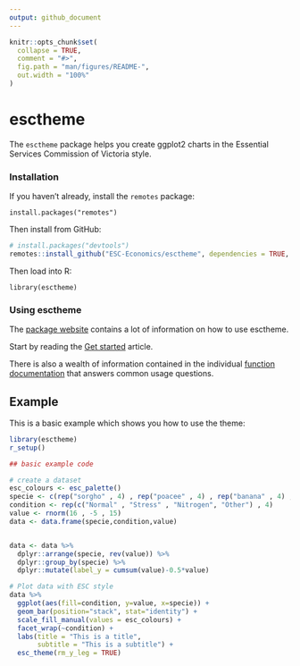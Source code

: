 ```yaml
---
output: github_document
---
```


<!-- README.md is generated from README.Rmd. Please edit that file -->

```r
knitr::opts_chunk$set(
  collapse = TRUE,
  comment = "#>",
  fig.path = "man/figures/README-",
  out.width = "100%"
)
```

# esctheme

<!-- badges: start -->
<!-- badges: end -->

The `esctheme` package helps you create ggplot2 charts in the Essential Services Commission of Victoria style.

### Installation

If you haven't already, install the `remotes` package:

`install.packages("remotes")`

Then install from GitHub:

``` r
# install.packages("devtools")
remotes::install_github("ESC-Economics/esctheme", dependencies = TRUE, upgrade = "always")
```

Then load into R:

`library(esctheme)`

### Using esctheme

The [package website](https://esc-economics.github.io/esctheme/) contains a lot of information on how to use esctheme.

Start by reading the [Get started](articles/theme61.html) article.

There is also a wealth of information contained in the individual [function documentation](reference/index.html) that answers common usage questions.



## Example

This is a basic example which shows you how to use the theme:

``` r
library(esctheme)
r_setup()
```


```r

## basic example code

# create a dataset
esc_colours <- esc_palette()
specie <- c(rep("sorgho" , 4) , rep("poacee" , 4) , rep("banana" , 4) , rep("triticum" , 4))
condition <- rep(c("Normal" , "Stress" , "Nitrogen", "Other") , 4)
value <- rnorm(16 , -5 , 15)
data <- data.frame(specie,condition,value)


data <- data %>% 
  dplyr::arrange(specie, rev(value)) %>% 
  dplyr::group_by(specie) %>% 
  dplyr::mutate(label_y = cumsum(value)-0.5*value)

# Plot data with ESC style
data %>% 
  ggplot(aes(fill=condition, y=value, x=specie)) + 
  geom_bar(position="stack", stat="identity") +
  scale_fill_manual(values = esc_colours) +
  facet_wrap(~condition) +
  labs(title = "This is a title",
       subtitle = "This is a subtitle") +
  esc_theme(rm_y_leg = TRUE)



```

